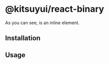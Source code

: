 # @kitsuyui/react-binary



<Meta title="Base/Binary/Introduction" />
<Canvas of={DetailedStories.Default} />

As you can see, <DetailedBitString value={0b10101010} length={8} /> is an inline element.

## Installation

## Usage
